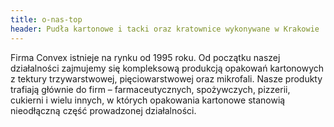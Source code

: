 ```yaml
---
title: o-nas-top
header: Pudła kartonowe i tacki oraz kratownice wykonywane w Krakowie
---
```


Firma Convex istnieje na rynku od 1995 roku. Od początku naszej działalności zajmujemy się kompleksową produkcją opakowań kartonowych z tektury trzywarstwowej, pięciowarstwowej oraz mikrofali. Nasze produkty trafiają głównie do firm – farmaceutycznych, spożywczych, pizzerii, cukierni i wielu innych, w których opakowania kartonowe stanowią nieodłączną część prowadzonej działalności.
